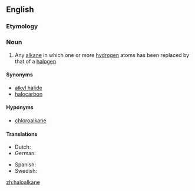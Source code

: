 ==English==
{{wikipedia}}
===Etymology===
{{prefix|lang=en|halo|alkane}}
===Noun===
{{en-noun}}

# {{context|organic chemistry|lang=en}} Any [[alkane]] in which one or more [[hydrogen]] atoms has been replaced by that of a [[halogen]]

====Synonyms====
*[[alkyl halide]]
*[[halocarbon]]

====Hyponyms====
* [[chloroalkane]]

====Translations====
{{trans-top|chemical compound}}
* Dutch: {{t|nl|halogeenalkanen}}
* German: {{t|de|Halogenalkan}}
{{trans-mid}}
* Spanish: {{t|es|haloalcano}}
* Swedish: {{t|sv|halogenalkan|c}}
{{trans-bottom}}

[[zh:haloalkane]]